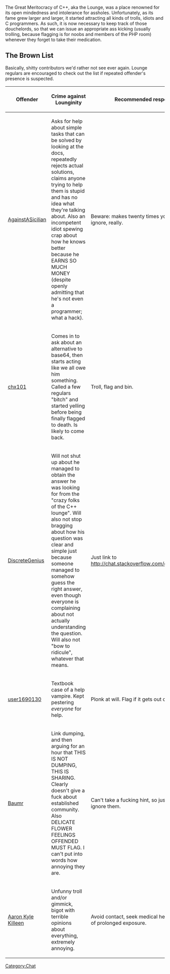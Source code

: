 The Great Meritocracy of C++, aka the Lounge, was a place renowned for its open mindedness and intolerance for assholes.
Unfortunately, as its fame grew larger and larger, it started attracting all kinds of trolls, idiots and C programmers.
As such, it is now necessary to keep track of those douchelords, so that we can issue an appropriate ass kicking (usually trolling, because flagging is for noobs and members of the PHP room) whenever they forget to take their medication.

== The Brown List ==

Basically, shitty contributors we'd rather not see ever again. Lounge regulars are encouraged to check out the list if repeated offender's presence is suspected.

{| class="wikitable"
|-
! Offender
! Crime against Lounginity
! Recommended response
|-
| [http://chat.stackoverflow.com/users/1435323/againstasicilian AgainstASicilian]
| Asks for help about simple tasks that can be solved by looking at the docs, repeatedly rejects actual solutions, claims anyone trying to help them is stupid and has no idea what they're talking about. Also an incompetent idiot spewing crap about how he knows better because he EARNS SO MUCH MONEY (despite openly admitting that he's not even a programmer; what a hack).
| Beware: makes twenty times your salary. Just ignore, really.
|-
| [http://chat.stackoverflow.com/users/1219213/chx101 chx101]
| Comes in to ask about an alternative to base64, then starts acting like we all owe him something. Called a few regulars "bitch" and started yelling before being finally flagged to death. Is likely to come back.
| Troll, flag and bin.
|-
| [http://chat.stackoverflow.com/users/1294452/discretegenius DiscreteGenius]
| Will not shut up about he managed to obtain the answer he was looking for from the "crazy folks of the C++ lounge". Will also not stop bragging about how his question was clear and simple just because someone managed to somehow guess the right answer, even though everyone is complaining about not actually understanding the question. Will also not "bow to ridicule", whatever that means.
| Just link to http://chat.stackoverflow.com/chats/leave/10
|-
| [http://chat.stackoverflow.com/users/1690130/user1690130 user1690130 ]
| Textbook case of a help vampire. Kept pestering ''everyone'' for help.
| Plonk at will. Flag if it gets out of hand.
|-
| [http://chat.stackoverflow.com/users/1779823/baumr Baumr]
| Link dumping, and then arguing for an hour that THIS IS NOT DUMPING, THIS IS SHARING. Clearly doesn't give a fuck about established community. Also DELICATE FLOWER FEELINGS OFFENDED MUST FLAG. I can't put into words how annoying they are.
| Can't take a fucking hint, so just shut up and ignore them.
|-
| [http://chat.stackoverflow.com/users/2528250/aaron-kyle-killeen Aaron Kyle Killeen]
| Unfunny troll and/or gimmick, bigot with terrible opinions about everything, extremely annoying.
| Avoid contact, seek medical help in the event of prolonged exposure.
|}

[[Category:Chat]]


